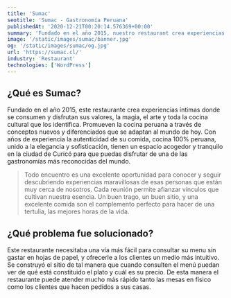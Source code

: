 ```yaml
---
title: 'Sumac'
seotitle: 'Sumac - Gastronomía Peruana'
publishedAt: '2020-12-21T00:20:14.576369+00:00'
summary: 'Fundado en el año 2015, nuestro restaurant crea experiencias íntimas donde se consumen y disfrutan nuestros valores, la magia y el arte.'
image: '/static/images/sumac/banner.jpg'
og: '/static/images/sumac/og.jpg'
url: 'https://sumac.cl/'
industry: 'Restaurant'
technologies: ['WordPress']
---
```


## ¿Qué es Sumac?

Fundado en el año 2015, este restaurante crea experiencias íntimas donde se consumen y disfrutan sus valores, la magia, el arte y toda la cocina cultural que los identifica. Promueven la cocina peruana a través de conceptos nuevos y diferenciados que se adaptan al mundo de hoy. Con años de experiencia la autenticidad de su comida, cocina 100% peruana, unido a la elegancia y sofisticación, tienen un espacio acogedor y tranquilo en la ciudad de Curicó para que puedas disfrutar de una de las gastronomías más reconocidas del mundo.

> Todo encuentro es una excelente oportunidad para conocer y seguir descubriendo experiencias maravillosas de esas personas que están muy cerca de nosotros. Cada reunión permite afianzar vínculos que cultivan nuestra esencia. Un buen trago, un buen sitio, y una excelente comida son el complemento perfecto para hacer de una tertulia, las mejores horas de la vida.

## ¿Qué problema fue solucionado?

Este restaurante necesitaba una vía más fácil para consultar su menu sin gastar en hojas de papel, y ofrecerle a los clientes un medio más intuitivo. Se construyó el sitio de tal manera que cuando consulten el menú puedan ver de qué está constituido el plato y cuál es su precio. De esta manera el restaurante puede atender mucho más rápido tanto las mesas en físico como los clientes que hacen pedidos a sus casas.
